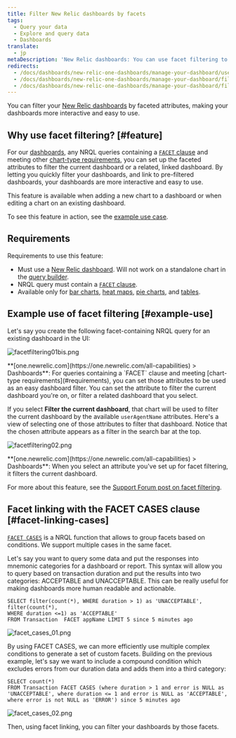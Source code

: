 ```yaml
---
title: Filter New Relic dashboards by facets
tags:
  - Query your data
  - Explore and query data
  - Dashboards
translate:
  - jp
metaDescription: 'New Relic dashboards: You can use facet filtering to filter dashboards by specific attributes.'
redirects:
  - /docs/dashboards/new-relic-one-dashboards/manage-your-dashboard/use-facets-filter-dashboards
  - /docs/dashboards/new-relic-one-dashboards/manage-your-dashboard/filter-dashboards-facets
  - /docs/dashboards/new-relic-one-dashboards/manage-your-dashboard/filter-new-relic-one-dashboards-facets
---
```






You can filter your [New Relic dashboards](/docs/dashboards/new-relic-one-dashboards/get-started/introduction-new-relic-one-dashboards) by faceted attributes, making your dashboards more interactive and easy to use.

## Why use facet filtering? [#feature]

For our [dashboards](/docs/dashboards/new-relic-one-dashboards/get-started/introduction-new-relic-one-dashboards), any NRQL queries containing a [`FACET` clause](/docs/query-data/nrql-new-relic-query-language/getting-started/nrql-syntax-components-functions#sel-facet) and meeting other [chart-type requirements](#requirements), you can set up the faceted attributes to filter the current dashboard or a related, linked dashboard. By letting you quickly filter your dashboards, and link to pre-filtered dashboards, your dashboards are more interactive and easy to use.

This feature is available when adding a new chart to a dashboard or when editing a chart on an existing dashboard.

To see this feature in action, see the [example use case](#example-use).

## Requirements

Requirements to use this feature:

* Must use a [New Relic dashboard](/docs/dashboards/new-relic-one-dashboards/get-started/introduction-new-relic-one-dashboards). Will not work on a standalone chart in the [query builder](/docs/chart-builder/use-chart-builder/get-started/introduction-chart-builder).
* NRQL query must contain a [`FACET` clause](/docs/query-data/nrql-new-relic-query-language/getting-started/nrql-syntax-components-functions#sel-facet).
* Available only for [bar charts](/docs/insights/use-insights-ui/manage-dashboards/chart-types#widget-barchart), [heat maps](/docs/insights/use-insights-ui/manage-dashboards/chart-types#widget-heatmap), [pie charts](/docs/insights/use-insights-ui/manage-dashboards/chart-types#widget-piechart), and [tables](/docs/insights/use-insights-ui/manage-dashboards/chart-types#widget-table).

## Example use of facet filtering [#example-use]

Let's say you create the following facet-containing NRQL query for an existing dashboard in the UI:

<img
  title="facetfiltering01bis.png"
  alt="facetfiltering01bis.png"
  src={dashboardsFacetFiltering}
/>

<figcaption>
  **[one.newrelic.com](https://one.newrelic.com/all-capabilities) > Dashboards**: For queries containing a `FACET` clause and meeting [chart-type requirements](#requirements), you can set those attributes to be used as an easy dashboard filter. You can set the attribute to filter the current dashboard you're on, or filter a related dashboard that you select.
</figcaption>

If you select **Filter the current dashboard**, that chart will be used to filter the current dashboard by the available `userAgentName` attributes. Here's a view of selecting one of those attributes to filter that dashboard. Notice that the chosen attribute appears as a filter in the search bar at the top.

<img
  title="facetfiltering02.png"
  alt="facetfiltering02.png"
  src={dashboardsFacetFilteringExample}
/>

<figcaption>
  **[one.newrelic.com](https://one.newrelic.com/all-capabilities) > Dashboards**: When you select an attribute you've set up for facet filtering, it filters the current dashboard.
</figcaption>

For more about this feature, see the [Support Forum post on facet filtering](https://discuss.newrelic.com/t/facet-linking-in-new-relic-one-now-you-can-use-facets-to-filter-your-new-relic-one-dashboards/82289).

## Facet linking with the FACET CASES clause [#facet-linking-cases]

[`FACET CASES`](/docs/query-your-data/nrql-new-relic-query-language/get-started/nrql-syntax-clauses-functions#sel-facet-cases) is a NRQL function that allows to group facets based on conditions. We support multiple cases in the same facet.

Let's say you want to query some data and put the responses into mnemonic categories for a dashboard or report. This syntax will allow you to query based on transaction duration and put the results into two categories: ACCEPTABLE and UNACCEPTABLE. This can be really useful for making dashboards more human readable and actionable.

```
SELECT filter(count(*), WHERE duration > 1) as 'UNACCEPTABLE', filter(count(*), 
WHERE duration <=1) as 'ACCEPTABLE' 
FROM Transaction  FACET appName LIMIT 5 since 5 minutes ago
```

<img
  title="facet_cases_01.png"
  alt="facet_cases_01.png"
  src={dashboardsFacetCases}
/>

By using FACET CASES, we can more efficiently use multiple complex conditions to generate a set of custom facets. Building on the previous example, let's say we want to include a compound condition which excludes errors from our duration data and adds them into a third category:

```
SELECT count(*)
FROM Transaction FACET CASES (where duration > 1 and error is NULL as 'UNACCEPTABLE', where duration <= 1 and error is NULL as 'ACCEPTABLE', where error is not NULL as 'ERROR') since 5 minutes ago
```

<img
  title="facet_cases_02.png"
  alt="facet_cases_02.png"
  src={dashboardsFacetCasesExample}
/>

Then, using facet linking, you can filter your dashboards by those facets.
